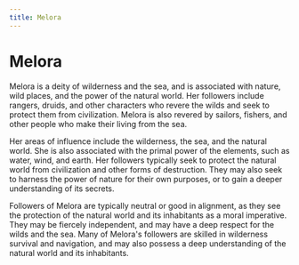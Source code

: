 ```yaml
---
title: Melora
---
```

# Melora

Melora is a deity of wilderness and the sea, and is associated with nature, wild places, and the power of the natural world. Her followers include rangers, druids, and other characters who revere the wilds and seek to protect them from civilization. Melora is also revered by sailors, fishers, and other people who make their living from the sea.

Her areas of influence include the wilderness, the sea, and the natural world. She is also associated with the primal power of the elements, such as water, wind, and earth. Her followers typically seek to protect the natural world from civilization and other forms of destruction. They may also seek to harness the power of nature for their own purposes, or to gain a deeper understanding of its secrets.

Followers of Melora are typically neutral or good in alignment, as they see the protection of the natural world and its inhabitants as a moral imperative. They may be fiercely independent, and may have a deep respect for the wilds and the sea. Many of Melora's followers are skilled in wilderness survival and navigation, and may also possess a deep understanding of the natural world and its inhabitants.
